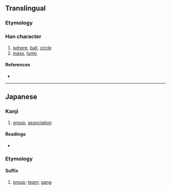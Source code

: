 {{character info/new}}
{{also|團|团}}
==Translingual==
{{Han simplified forms|團|団|团}}

===Etymology===
{{Han simp|團|f=專|t=寸}}

===Han character===
{{Han char|rn=31|rad=囗|as=03|sn=6|four=|canj=WDI|ids=⿴囗寸}}

# [[sphere]], [[ball]], [[circle]]
# [[mass]], [[lump]]

====References====
* {{Han ref|kx=0217.061|dkj=04703|dj=0444.090|hdz=10711.081|uh=56E3|ud=22243}}

----

==Japanese==

===Kanji===
{{ja-kanji|grade=5|rs=囗03|style=s|kyu=團}}

# [[group]], [[association]]

====Readings====
* {{ja-readings
|goon=だん
|kanon=たん
|toon=とん
|kun=かたまり-, まどか-, まる-い
|nanori=あつ-, まろ-}}

===Etymology===
{{ja-kanjitab|だん|yomi=o}}
{{rfe|ja}}

====Suffix====
{{ja-pos|suffix|だん}}

# [[group]]; [[team]]; [[gang]]
#:{{ja-usex|銀%河%団|ぎん%が%だん|a [[galaxy cluster]]}}
#:{{ja-usex|ロケット'''団'''|^ロケット-'''だん'''|{{w|Team Rocket}}}}
#:{{ux|ja|CLAMP学園探偵'''団'''|tr=Kuranpu Gakuen Tantei'''dan'''|{{w|Clamp School Detectives|Clamp Academy Detectives}}}}